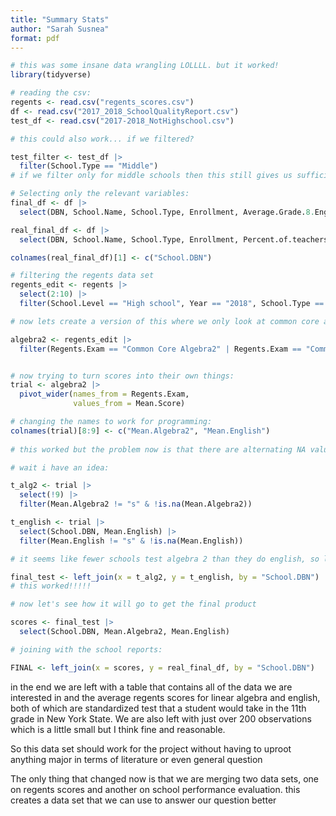 ```yaml
---
title: "Summary Stats"
author: "Sarah Susnea"
format: pdf
---
```


```r
# this was some insane data wrangling LOLLLL. but it worked! 
library(tidyverse)

# reading the csv:
regents <- read.csv("regents_scores.csv")
df <- read.csv("2017_2018_SchoolQualityReport.csv")
test_df <- read.csv("2017-2018_NotHighschool.csv")

# this could also work... if we filtered? 

test_filter <- test_df |> 
  filter(School.Type == "Middle")
# if we filter only for middle schools then this still gives us sufficient information. 

# Selecting only the relevant variables: 
final_df <- df |> 
  select(DBN, School.Name, School.Type, Enrollment, Average.Grade.8.English.Proficiency, Percent.of.teachers.with.3.or.more.years.of.experience, Percent.of.Students.Chronically.Absent, Rigorous.Instruction...Percent.Positive, Supportive.Environment.Rating, Average.Grade.8.Math.Proficiency)

real_final_df <- df |> 
  select(DBN, School.Name, School.Type, Enrollment, Percent.of.teachers.with.3.or.more.years.of.experience, Percent.of.Students.Chronically.Absent, Rigorous.Instruction...Percent.Positive, Supportive.Environment.Rating)

colnames(real_final_df)[1] <- c("School.DBN")

# filtering the regents data set 
regents_edit <- regents |> 
  select(2:10) |>
  filter(School.Level == "High school", Year == "2018", School.Type == "General Academic")

# now lets create a version of this where we only look at common core algebra2 and english regents

algebra2 <- regents_edit |> 
  filter(Regents.Exam == "Common Core Algebra2" | Regents.Exam == "Common Core English")


# now trying to turn scores into their own things: 
trial <- algebra2 |> 
  pivot_wider(names_from = Regents.Exam,
              values_from = Mean.Score)

# changing the names to work for programming: 
colnames(trial)[8:9] <- c("Mean.Algebra2", "Mean.English")
  
# this worked but the problem now is that there are alternating NA values for the two columns on test scores because some of those became the math scores. so we need to remove the NA values in math and English while keeping the schools. BASICALLY instead of there being one school twice (two rows) we need there to be one row for each school.

# wait i have an idea: 

t_alg2 <- trial |> 
  select(!9) |>
  filter(Mean.Algebra2 != "s" & !is.na(Mean.Algebra2))

t_english <- trial |> 
  select(School.DBN, Mean.English) |>
  filter(Mean.English != "s" & !is.na(Mean.English))

# it seems like fewer schools test algebra 2 than they do english, so let's join on ID number to make sure that we include all of the schools in algebra 2

final_test <- left_join(x = t_alg2, y = t_english, by = "School.DBN")
# this worked!!!!!

# now let's see how it will go to get the final product 

scores <- final_test |> 
  select(School.DBN, Mean.Algebra2, Mean.English)

# joining with the school reports: 

FINAL <- left_join(x = scores, y = real_final_df, by = "School.DBN")
```
in the end we are left with a table that contains all of the data we are interested in and the average regents scores for linear algebra and english, both of which are standardized test that a student would take in the 11th grade in New York State. We are also left with just over 200 observations which is a little small but I think fine and reasonable. 

So this data set should work for the project without having to uproot anything major in terms of literature or even general question

The only thing that changed now is that we are merging two data sets, one on regents scores and another on school performance evaluation. this creates a data set that we can use to answer our question better
